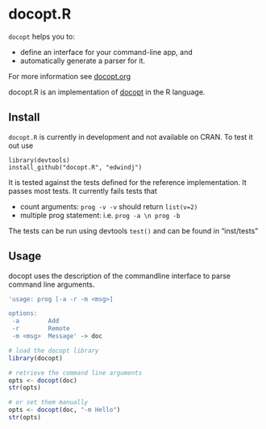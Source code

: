 docopt.R
========================================================

`docopt` helps you to:

- define an interface for your command-line app, and
- automatically generate a parser for it.

For more information see [docopt.org](http://docopt.org)

docopt.R is an implementation of [docopt](http://docopt.org) in the R language.

Install
-------

`docopt.R` is currently in development and not available on CRAN.
To test it out use
```
library(devtools)
install_github("docopt.R", "edwindj")
```

It is tested against the tests defined for the reference implementation.
It passes most tests. It currently fails tests that 

- count arguments: `prog -v -v` should return `list(v=2)`
- multiple prog statement: i.e. `prog -a \n prog -b`

The tests can be run using devtools `test()` and can be found in "inst/tests"

Usage
-----

docopt uses the description of the commandline interface to parse command line
arguments.

```r
'usage: prog [-a -r -m <msg>]

options:
 -a        Add
 -r        Remote
 -m <msg>  Message' -> doc

# load the docopt library
library(docopt)

# retrieve the command line arguments
opts <- docopt(doc)
str(opts)

# or set them manually
opts <- docopt(doc, "-m Hello")
str(opts)
```
